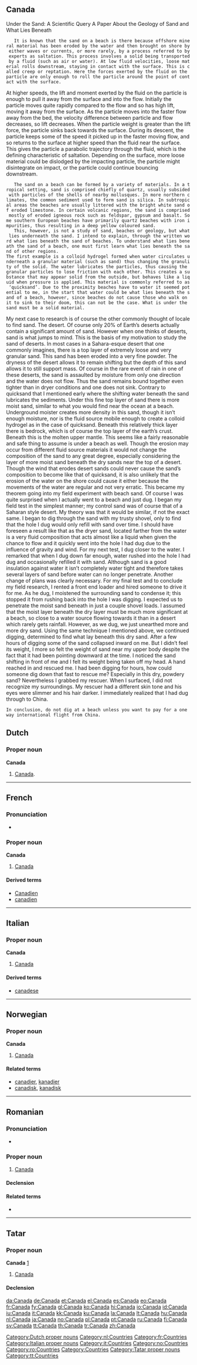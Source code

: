 {{also|Canadá|Ca-na-đa}}
==Canada==
Under the Sand: A Scientific Query
A Paper About the Geology of Sand and What Lies Beneath

	It is known that the sand on a beach is there because offshore mineral material has been eroded by the water and then brought on shore by either waves or currents, or more rarely, by a process referred to by experts as saltation. This process involves a solid being transported by a fluid (such as air or water). At low fluid velocities, loose material rolls downstream, staying in contact with the surface. This is called creep or reptation. Here the forces exerted by the fluid on the particle are only enough to roll the particle around the point of contact with the surface.
At higher speeds, the lift and moment exerted by the fluid on the particle is enough to pull it away from the surface and into the flow. Initially the particle moves quite rapidly compared to the flow and so has high lift, moving it away from the surface. As the particle moves into the faster flow away from the bed, the velocity difference between particle and flow decreases, so lift decreases. When the particle weight is greater than the lift force, the particle sinks back towards the surface. During its descent, the particle keeps some of the speed it picked up in the faster moving flow, and so returns to the surface at higher speed than the fluid near the surface. This gives the particle a parabolic trajectory through the fluid, which is the defining characteristic of saltation.
Depending on the surface, more loose material could be dislodged by the impacting particle, the particle might disintegrate on impact, or the particle could continue bouncing downstream. 
	The sand on a beach can be formed by a variety of materials. In a tropical setting, sand is comprised chiefly of quartz, usually subsided with particles of the shells of nearby mollusques. In more northern climates, the common sediment used to form sand is silica. In subtropical areas the beaches are usually littered with the bright white sand of eroded limestone. In certain volcanic regions, the sand is comprised mostly of eroded igneous rock such as feldspar, gypsum and basalt. Some southern European beaches have primarily quartz beaches with iron impurities, thus resulting in a deep yellow coloured sand.
	This, however, is not a study of sand, beaches or geology, but what lies underneath the sand. I intend to explain, through the written word what lies beneath the sand of beaches. To understand what lies beneath the sand of a beach, one must first learn what lies beneath the sand of other regions.
 The first example is a colloid hydrogel formed when water circulates underneath a granular material (such as sand) thus changing the granulity of the solid. The water lubricates the particles, thus causing the granular particles to lose friction with each other. This creates a substance that may appear solid from the outside, but behaves like a liquid when pressure is applied. This material is commonly referred to as ‘quicksand’. Due to the proximity beaches have to water it seemed potential to me, in the start that water could be what lies beneath the sand of a beach, however, since beaches do not cause those who walk on it to sink to their doom, this can not be the case. What is under the sand must be a solid material.
My next case to research is of course the other commonly thought of locale to find sand. The desert. Of course only 20% of Earth’s deserts actually contain a significant amount of sand. However when one thinks of deserts, sand is what jumps to mind. This is the basis of my motivation to study the sand of deserts. In most cases in a Sahara-esque desert that one commonly imagines, there is a top layer of extremely loose and very granular sand. This sand has been eroded into a very fine powder. The dryness of the desert allows it to remain shifting but the depth of this sand allows it to still support mass. Of course in the rare event of rain in one of these deserts, the sand is assaulted by moisture from only one direction and the water does not flow. Thus the sand remains bound together even tighter than in dryer conditions and one does not sink. Contrary to quicksand that I mentioned early where the shifting water beneath the sand lubricates the sediments. Under this fine top layer of sand there is more moist sand, similar to what you would find near the ocean at a beach. Underground moister creates more density in this sand, though it isn’t enough moisture, nor is the fluid source mobile enough to create a colloid hydrogel as in the case of quicksand. Beneath this relatively thick layer there is bedrock, which is of course the top layer of the earth’s crust. Beneath this is the molten upper mantle. This seems like a fairly reasonable and safe thing to assume is under a beach as well. Though the erosion may occur from different fluid source materials it would not change the composition of the sand to any great degree, especially considering the layer of more moist sand beneath the dry sands near the top of a desert. Though the wind that erodes desert sands could never cause the sand’s composition to become like that of quicksand, it is also unlikely that the erosion of the water on the shore could cause it either because the movements of the water are regular and not very erratic. This became my theorem going into my field experiment with beach sand. Of course I was quite surprised when I actually went to a beach and just dug.
I began my field test in the simplest manner; my control sand was of course that of a Saharan style desert. My theory was that it would be similar, if not the exact same. I began to dig through the sand with my trusty shovel, only to find that the hole I dug would only refill with sand over time. I should have foreseen a result like that as the dryer sand, located farther from the water is a very fluid composition that acts almost like a liquid when given the chance to flow and it quickly went into the hole I had dug due to the influence of gravity and wind. 
For my next test, I dug closer to the water. I remarked that when I dug down far enough, water rushed into the hole I had dug and occasionally refilled it with sand. Although sand is a good insulation against water it isn’t completely water tight and therefore takes several layers of sand before water can no longer penetrate. Another change of plans was clearly necessary.
For my final test and to conclude my field research, I rented a front end loader and hired someone to drive it for me. As he dug, I moistened the surrounding sand to condense it; this stopped it from rushing back into the hole I was digging. I expected us to penetrate the moist sand beneath in just a couple shovel loads. I assumed that the moist layer beneath the dry layer must be much more significant at a beach, so close to a water source flowing towards it than in a desert which rarely gets rainfall. However, as we dug, we just unearthed more and more dry sand. Using the same technique I mentioned above, we continued digging, determined to find what lay beneath this dry sand. After a few hours of digging some of the sand collapsed inward on me. But I didn’t feel its weight, I more so felt the weight of sand near my upper body despite the fact that it had been pointing downward at the time. I noticed the sand shifting in front of me and I felt its weight being taken off my head. A hand reached in and rescued me. I had been digging for hours, how could someone dig down that fast to rescue me? Especially in this dry, powdery sand? Nevertheless I grabbed my rescuer. When I surfaced, I did not recognize my surroundings. My rescuer had a different skin tone and his eyes were slimmer and his hair darker. I immediately realized that I had dug through to China.
 In conclusion, do not dig at a beach unless you want to pay for a one way international flight from China.

==Dutch==

===Proper noun===
'''Canada''' {{n}}

# [[#English|Canada]].

[[Category:Dutch proper nouns]]
[[Category:nl:Countries]]

----

==French==

===Pronunciation===
* {{audio|Fr-Canada.ogg|audio}}

===Proper noun===
'''Canada''' {{f}}

# [[#English|Canada]]

====Derived terms====
* [[Canadien]]
* [[canadien]]

[[Category:fr:Countries]]

----

==Italian==
{{wikipedia|lang=it}}

===Proper noun===
'''Canada''' {{m}}

# [[#English|Canada]]

====Derived terms====
* [[canadese]]

[[Category:Italian proper nouns]]
[[Category:it:Countries]]

----

==Norwegian==

===Proper noun===
'''Canada'''

# [[#English|Canada]]

====Related terms====
* [[canadier]], [[kanadier]]
* [[canadisk]], [[kanadisk]]

[[Category:no:Countries]]

----

==Romanian==

===Pronunciation===
* {{IPA|[kanada]|lang=ro}}

===Proper noun===
{{infl|ro|proper noun|gender=f}}

# [[#English|Canada]]

====Declension====
{{ro-country|gend=f|Canadei}}

====Related terms====
* {{l|ro|canadian}}

[[Category:ro:Countries]]

----

==Tatar==

===Proper noun===
'''Canada''' [http://www.azatliq.org/news/international/tb/archives/2005/07/06.asp]

# [[Canada#English|Canada]]

====Declension====
{{tt-latin-noun|nıñ|ga|nı|da|dan}}

[[Category:Countries]]
[[Category:Tatar proper nouns]]
[[Category:tt:Countries]]

[[da:Canada]]
[[de:Canada]]
[[et:Canada]]
[[el:Canada]]
[[es:Canada]]
[[eo:Canada]]
[[fr:Canada]]
[[fy:Canada]]
[[gl:Canada]]
[[ko:Canada]]
[[hi:Canada]]
[[io:Canada]]
[[id:Canada]]
[[iu:Canada]]
[[it:Canada]]
[[kk:Canada]]
[[ku:Canada]]
[[la:Canada]]
[[lt:Canada]]
[[hu:Canada]]
[[nl:Canada]]
[[ja:Canada]]
[[no:Canada]]
[[pl:Canada]]
[[pt:Canada]]
[[ru:Canada]]
[[fi:Canada]]
[[sv:Canada]]
[[tt:Canada]]
[[th:Canada]]
[[tr:Canada]]
[[zh:Canada]]